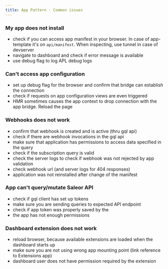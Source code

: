 ```yaml
---
title: App Pattern - Common issues
---
```


### My app does not install

- check if you can access app manifest in your browser. In case of app-template it's on `api/manifest`. When inspecting, use tunnel in case of devserver
- navigate to dashboard and check if error message is available
- use debug flag to log APL debug logs

### Can't access app configuration

- set up debug flag for the browser and confirm that bridge can establish the connection
- check if requests on app configuration views are even triggered
- HMR sometimes causes the app context to drop connection with the app bridge. Reload the page

### Webhooks does not work

- confirm that webhook is created and is active (thru gql api)
- check if there are webhook invocations in the gql api
- make sure that application has permissions to access data specified in the query
- check if the subscription query is valid
- check the server logs to check if webhook was not rejected by app validation
- check webhook url (and server logs for 404 responses)
- application was not reinstalled after change of the manifest

### App can't query/mutate Saleor API

- check if gql client has set up tokens
- make sure you are sending queries to expected API endpoint
- check if app token was properly saved by the
- the app has not enough permissions

### Dashboard extension does not work

- reload browser, because available extensions are loaded when the dashboard starts up
- make sure you are not using wrong app mounting point (link reference to Extensions app)
- dashboard user does not have permission required by the extension
